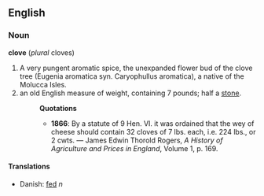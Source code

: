 ==English==
===Noun===
'''clove''' (''plural'' cloves)

#A very pungent aromatic spice, the unexpanded flower bud of the clove tree (Eugenia aromatica syn. Caryophullus aromatica), a native of the Molucca Isles.
#an old English measure of weight, containing 7 pounds; half a [[stone]].
#:'''Quotations'''
#:*'''1866''': By a statute of 9 Hen. VI. it was ordained that the wey of cheese should contain 32 cloves of 7 lbs. each, i.e. 224 lbs., or 2 cwts. &mdash; James Edwin Thorold Rogers, ''A History of Agriculture and Prices in England'', Volume 1, p. 169.

====Translations====
*Danish: [[fed]] ''n''